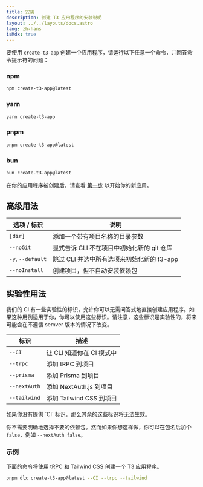 ```yaml
---
title: 安装
description: 创建 T3 应用程序的安装说明
layout: ../../layouts/docs.astro
lang: zh-hans
isMdx: true
---
```



要使用 `create-t3-app` 创建一个应用程序，请运行以下任意一个命令，并回答命令提示符的问题：

### npm

```bash
npm create-t3-app@latest
```

### yarn

```bash
yarn create-t3-app
```

### pnpm

```bash
pnpm create-t3-app@latest
```

### bun

```bash
bun create-t3-app@latest
```

在你的应用程序被创建后，请查看 [第一步](/zh-hans/usage/first-steps) 以开始你的新应用。

## 高级用法

| 选项 / 标识       | 说明                                       |
| ----------------- | ------------------------------------------ |
| `[dir]`           | 添加一个带有项目名称的目录参数             |
| `--noGit`         | 显式告诉 CLI 不在项目中初始化新的 git 仓库 |
| `-y`, `--default` | 跳过 CLI 并选中所有选项来初始化新的 t3-app |
| `--noInstall`     | 创建项目，但不自动安装依赖包               |

## 实验性用法

我们的 CI 有一些实验性的标识，允许你可以无需问答式地直接创建应用程序。如果这种用例适用于你，你可以使用这些标识。请注意，这些标识是实验性的，将来可能会在不遵循 semver 版本的情况下改变。

| 标识         | 描述                      |
| ------------ | ------------------------- |
| `--CI`       | 让 CLI 知道你在 CI 模式中 |
| `--trpc`     | 添加 tRPC 到项目          |
| `--prisma`   | 添加 Prisma 到项目        |
| `--nextAuth` | 添加 NextAuth.js 到项目   |
| `--tailwind` | 添加 Tailwind CSS 到项目  |

<Callout type="warning">
  如果你没有提供 `CI` 标识，那么其余的这些标识将无法生效。
</Callout>

你不需要明确地选择不要的依赖包。然而如果你想这样做，你可以在包名后加个 `false`，例如 `--nextAuth false`。

### 示例

下面的命令将使用 tRPC 和 Tailwind CSS 创建一个 T3 应用程序。

```bash
pnpm dlx create-t3-app@latest --CI --trpc --tailwind
```
